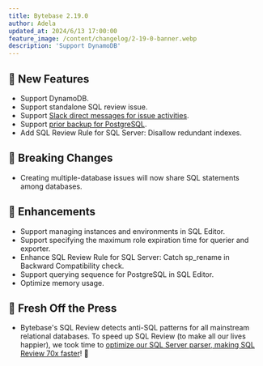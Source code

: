 ```yaml
---
title: Bytebase 2.19.0
author: Adela
updated_at: 2024/6/13 17:00:00
feature_image: /content/changelog/2-19-0-banner.webp
description: 'Support DynamoDB'
---
```



## 🚀 New Features

- Support DynamoDB.
- Support standalone SQL review issue.
- Support [Slack direct messages for issue activities](/change-database/webhook/#supported-events).
- Support [prior backup for PostgreSQL](/change-database/rollback-data-changes/).
- Add SQL Review Rule for SQL Server: Disallow redundant indexes.

## 🔔 Breaking Changes

- Creating multiple-database issues will now share SQL statements among databases.

## 🎄 Enhancements

- Support managing instances and environments in SQL Editor.
- Support specifying the maximum role expiration time for querier and exporter.
- Enhance SQL Review Rule for SQL Server: Catch sp_rename in Backward Compatibility check.
- Support querying sequence for PostgreSQL in SQL Editor.
- Optimize memory usage.

## 📰 Fresh Off the Press

- Bytebase's SQL Review detects anti-SQL patterns for all mainstream relational databases. To speed up SQL Review (to make all our lives happier), we took time to [optimize our SQL Server parser, making SQL Review 70x faster](/blog/how-we-improved-sql-parser-speed-70x/)! 🚀

<InstallUpgrade />
